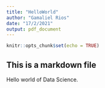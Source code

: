 ---
title: "HelloWorld"
author: "Gamaliel Rios"
date: "17/2/2021"
output: pdf_document
---

```{r setup, include=FALSE}
knitr::opts_chunk$set(echo = TRUE)
```
## This is a markdown file
Hello world of Data Science.